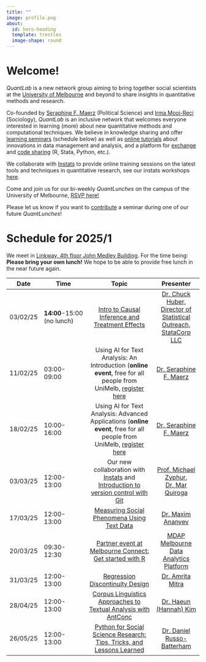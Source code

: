 ```yaml
---
title: ""
image: profile.png
about:
  id: hero-heading
  template: trestles
  image-shape: round
---
```


::: {#hero-heading}


# Welcome!

*QuantLab* is a new network group aiming to bring together social scientists at the [University of Melbourne](https://arts.unimelb.edu.au/school-of-social-and-political-sciences) and beyond to share insights in quantitative methods and research.

Co-founded by [Seraphine F. Maerz](https://seraphinem.github.io) (Political Science) and [Irma Mooi-Reci](https://irmamooireci.com/) (Sociology), *QuantLab* is an inclusive network that welcomes everyone interested in learning (more) about new quantitative methods and computational techniques. We believe in knowledge sharing and offer [learning seminars]() (schedule below) as well as [online tutorials](blog.qmd) about innovations in data management and analysis, and a platform for [exchange](https://github.com/quantilab/sharezone/issues) and [code sharing](https://github.com/quantilab/sharezone) (R, Stata, Python, etc.). 

We collaborate with [Instats](https://instats.org/) to provide online training sessions on the latest tools and techniques in quantitative research, see our instats workshops [here](https://instats.org/expert/quantlab?exmode=true).

Come and join us for our bi-weekly *QuantLunches* on the campus of the University of Melbourne, [RSVP here!](mailto:seraphine.maerz@unimelb.edu.au) 


Please let us know if you want to [contribute](https://github.com/quantilab/sharezone/issues/1) a seminar during one of our future *QuantLunches*!
:::

# Schedule for 2025/1 {#sec-schedule} 

We meet in [Linkway, 4th floor John Medley Building](https://maps.unimelb.edu.au/parkville/building/191). For the time being: **Please bring your own lunch!** We hope to be able to provide free lunch in the near future again.

|   Date   | Time            |                                         Topic                                          |                          Presenter                           |
|:-------:|-----------|:--------------------------------:|:----------------:|
| 03/02/25 | **14:00**-15:00 (no lunch) | [Intro to Causal Inference and Treatment Effects](sessions/QuantLunch_Huber.pdf) |               [Dr. Chuck Huber, Director of Statistical Outreach, StataCorp LLC](https://blog.stata.com/author/chuber/)              |
| 11/02/25 | 03:00-09:00     |                  Using AI for Text Analysis: An Introduction (**online event**, free for all people from UniMelb, [register here](https://instats.org/seminar/using-ai-for-text-analysis-an-introduct2)                  |                        [Dr. Seraphine F. Maerz](https://seraphinem.github.io/)                        |
| 18/02/25 | 10:00-16:00     |                  Using AI for Text Analysis: Advanced Applications (**online event**, free for all people from UniMelb, [register here](https://instats.org/seminar/using-ai-for-text-analysis-an-introduct2)                  |                        [Dr. Seraphine F. Maerz](https://seraphinem.github.io/)                        |
| 03/03/25 | 12:00-13:00     |                  Our new collaboration with [Instats](https://instats.org/) and [Introduction to version control with Git](sessions/QuantLunch_MQuiroga.pdf)                  |                       [Prof. Michael Zyphur](https://instats.org/), [Dr. Mar Quiroga](https://www.unimelb.edu.au/mdap/about-us)                        |
| 17/03/25 | 12:00-13:00     |       [Measuring Social Phenomena Using Text Data]()       |                [Dr. Maxim Ananyev](https://ananyevm.github.io/)                |
| 20/03/25 | 09:30-12:30     |       [Partner event at Melbourne Connect: Get started with R](https://rduevents.unimelb.edu.au/event/r-hass)       |                [MDAP Melbourne Data Analytics Platform](https://rduevents.unimelb.edu.au/event/r-hass)                |
| 31/03/25 | 12:00-13:00     |       [Regression Discontinuity Design]()       |                [Dr. Amrita Mitra](https://fbe.unimelb.edu.au/our-people/staff/management-and-marketing/amrita-mitra2)                |
| 28/04/25 | 12:00-13:00     |       [Corpus Linguistics Approaches to Textual Analysis with AntConc]()       |                [Dr. Haeun (Hannah) Kim](https://findanexpert.unimelb.edu.au/profile/1095908-haeun-kim)                |
| 26/05/25 | 12:00-13:00     |       [Python for Social Science Research: Tips, Tricks, and Lessons Learned]()       |                [Dr. Daniel Russo-Batterham](https://findanexpert.unimelb.edu.au/profile/551741-daniel-russo-batterham)                |
